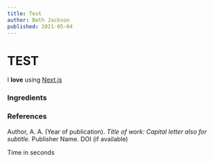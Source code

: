 ```yaml
---
title: Test
author: Beth Jackson
published: 2021-05-04
---
```


# TEST

I **love** using [Next.js](https://nextjs.org/)

### Ingredients

### References

Author, A. A. (Year of publication). _Title of work: Capital letter also for subtitle._ Publisher Name. DOI (if available)

Time in seconds

<Timer time={10} />
